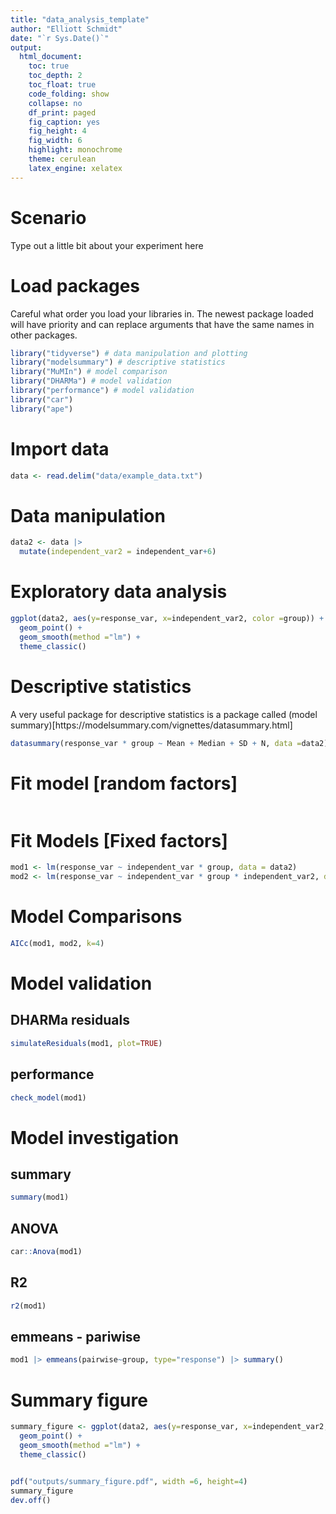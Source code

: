 ```yaml
---
title: "data_analysis_template"
author: "Elliott Schmidt"
date: "`r Sys.Date()`"
output: 
  html_document: 
    toc: true  
    toc_depth: 2
    toc_float: true
    code_folding: show
    collapse: no
    df_print: paged
    fig_caption: yes
    fig_height: 4
    fig_width: 6
    highlight: monochrome
    theme: cerulean
    latex_engine: xelatex
---
```



# Scenario 

Type out a little bit about your experiment here

# Load packages 

Careful what order you load your libraries in. The newest package loaded will have priority and can replace arguments that have the same names in other packages. 

```r
library("tidyverse") # data manipulation and plotting
library("modelsummary") # descriptive statistics 
library("MuMIn") # model comparison
library("DHARMa") # model validation 
library("performance") # model validation 
library("car")
library("ape")
```


# Import data 

```r
data <- read.delim("data/example_data.txt")
```

# Data manipulation 

```r
data2 <- data |> 
  mutate(independent_var2 = independent_var+6)
```

# Exploratory data analysis {.tabset}

```r
ggplot(data2, aes(y=response_var, x=independent_var2, color =group)) + 
  geom_point() + 
  geom_smooth(method ="lm") + 
  theme_classic()
```

# Descriptive statistics 

A very useful package for descriptive statistics is a package called (model summary)[https://modelsummary.com/vignettes/datasummary.html]
```r
datasummary(response_var * group ~ Mean + Median + SD + N, data =data2)
```


# Fit model [random factors] 

```r

```

# Fit Models [Fixed factors]

```r
mod1 <- lm(response_var ~ independent_var * group, data = data2) 
mod2 <- lm(response_var ~ independent_var * group * independent_var2, data =data2)
```

# Model Comparisons 

```r
AICc(mod1, mod2, k=4)
```

# Model validation {.tabset}

## DHARMa residuals 
```r
simulateResiduals(mod1, plot=TRUE)
```

## performance 

```r
check_model(mod1)
```

# Model investigation {.tabset}

## summary 

```r
summary(mod1)
```

## ANOVA 

```r
car::Anova(mod1)
```

## R2 

```r
r2(mod1)
```

## emmeans - pariwise 

```r
mod1 |> emmeans(pairwise~group, type="response") |> summary()
```

## {-}

# Summary figure 

```r
summary_figure <- ggplot(data2, aes(y=response_var, x=independent_var2, color =group)) + 
  geom_point() + 
  geom_smooth(method ="lm") + 
  theme_classic() 


pdf("outputs/summary_figure.pdf", width =6, height=4)
summary_figure
dev.off()
```

